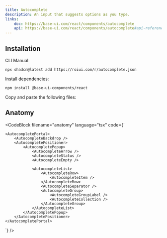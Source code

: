 ```yaml
---
title: Autocomplete
description: An input that suggests options as you type.
links:
    doc: https://base-ui.com/react/components/autocomplete
    api: https://base-ui.com/react/components/autocomplete#api-reference
---
```


<ComponentPreview name="autocomplete-demo" />

## Installation

<InstallationTabs>

<InstallationTabsList>
    <InstallationTabsTrigger value="cli">CLI</InstallationTabsTrigger>
    <InstallationTabsTrigger value="manual">Manual</InstallationTabsTrigger>
</InstallationTabsList>

<InstallationTabsContent value="cli">

```package-install
npx shadcn@latest add https://roiui.com/r/autocomplete.json
```

</InstallationTabsContent>

<InstallationTabsContent value="manual" data-manual="true">

Install dependencies:

```package-install
npm install @base-ui-components/react
```

Copy and paste the following files:

<ComponentSource
    name="autocomplete"
/>

</InstallationTabsContent>

</InstallationTabs>


## Anatomy

<CodeBlock
filename="anatomy"
  language="tsx"
  code={`<Autocomplete>
    <AutocompleteInput />
    <AutocompleteTrigger />
    <AutocompleteIcon />
    <AutocompleteClear />
    <AutocompleteValue />

    <AutocompletePortal>
        <AutocompleteBackdrop />
        <AutocompletePositioner>
            <AutocompletePopup>
                <AutocompleteArrow />
                <AutocompleteStatus />
                <AutocompleteEmpty />

                <AutocompleteList>
                    <AutocompleteRow>
                        <AutocompleteItem />
                    </AutocompleteRow>
                    <AutocompleteSeparator />
                    <AutocompleteGroup>
                        <AutocompleteGroupLabel />
                        <AutocompleteCollection />
                    </AutocompleteGroup>
                </AutocompleteList>
            </AutocompletePopup>
        </AutocompletePositioner>
    </AutocompletePortal>
</Autocomplete>
`} />

